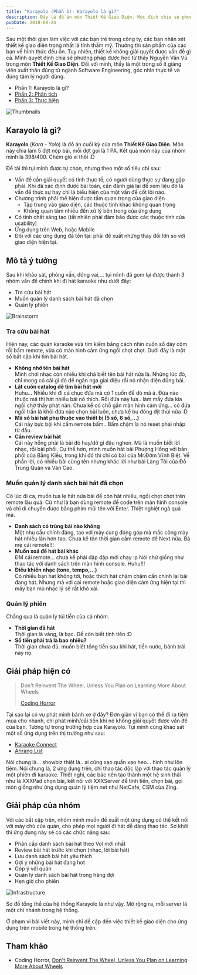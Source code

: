 ```yaml
---
title: "Karayolo (Phần 1): Karayolo là gì?"
description: Đây là đồ án môn Thiết Kế Giao Diện. Mục đích chia sẻ phương pháp thiết kế sao cho hiệu quả.
pubDate: 2018-08-24
---
```


Sau một thời gian làm việc với các bạn trẻ trong công ty, các bạn nhận xét thiết kế giao diện trọng nhất là tính thẩm mỹ. Thường thì sản phẩm của các bạn về hình thức đều ổn. Tuy nhiên, thiết kế không giải quyết được vấn đề gì cả. Mình quyết định chia sẻ phương pháp được học từ thầy Nguyễn Văn Vũ trong môn **Thiết Kế Giao Diện**. Đối với mình, thầy là một trong số ít giảng viên xuất thân đúng từ ngành Software Engineering, góc nhìn thực tế và đúng tâm lý người dùng.

- Phần 1: Karayolo là gì?
- [Phần 2: Phân tích](https://vhnam.github.io/tutorials/karayolo-phan-2/)
- [Phần 3: Thực hiện](https://vhnam.github.io/tutorials/karayolo-phan-3/)

![Thumbnails](../../assets/tutorials/karayolo-phan-1/thumbnails.jpg)

## Karayolo là gì?

**Karayolo** (_Kara - Yolo_) là đồ án cuối kỳ của môn **Thiết Kế Giao Diện**. Môn này chia làm 5 đợt nộp bài, mỗi đợt gọi là 1 PA. Kết quả môn này của nhóm mình là 398/400. Chém gió xí thôi :D

Đề tài thì tụi mình được tự chọn, nhưng theo một số tiêu chí sau:

- Vấn đề cần giải quyết có tính thực tế, có người dùng thực sự đang gặp phải. Khi đã xác định được bài toán, cần đánh giá lại để xem liệu đó là vấn đề thực sự hay chỉ là biểu hiện của một vấn đề cốt lõi nào.
- Chương trình phải thể hiện được tầm quan trọng của giao diện
  - Tập trung vào giao diện, các thuộc tính khác không quan trọng
  - Không quan tâm nhiều đến xử lý bên trong của ứng dụng
- Có tính chất sáng tạo (tất nhiên phải đảm bảo được các thuộc tính của usability)
- Ứng dụng trên Web, hoặc Mobile
- Đối với các ứng dụng đã tồn tại: phải đề xuất những thay đổi lớn so với giao diện hiện tại.

## Mô tả ý tưởng

Sau khi khảo sát, phỏng vấn, đóng vai,... tụi mình đã gom lại được thành 3 nhóm vấn đề chính khi đi hát karaoke như dưới đây:

- Tra cứu bài hát
- Muốn quản lý danh sách bài hát đã chọn
- Quản lý phiên

![Brainstorm](../../assets/tutorials/karayolo-phan-1/brainstorm.jpg)

### Tra cứu bài hát

Hiện nay, các quán karaoke vừa tìm kiếm bằng cách nhìn cuốn sổ dày cộm rồi bấm remote, vừa có màn hình cảm ứng ngồi chọt chọt. Dưới đây là một số bất cập khi tìm bài hát.

- **Không nhớ tên bài hát**  
  Mình chơi nhạc còn nhiều khi chả biết tên bài hát nữa là. Những lúc đó, chỉ mong có cái gì đó để ngân nga giai điệu rồi nó nhận diện đúng bài.
- **Lật cuốn catalog để tìm bài hát mới**  
  Huhu... Nhiều khi đi cả chục đứa mà có 1 cuốn để dò mã à. Đứa nào thuộc mã thì hát nhiều bái nó thích. Rồi đứa này lưa.. làm mấy đứa kia ngồi chờ thấy phát nản. Chưa kể có chỗ gắn màn hình cảm ứng... có đứa ngồi trấn là khỏi đứa nào chọn bài luôn, chưa kể bu đông địt thúi nữa :D
- **Mã số bài hát phụ thuộc vào thiết bị (5 số, 6 số,...)**  
  Cái này bực bội khi cầm remote bấm.. Bấm chậm là nó reset phải nhập từ đầu.
- **Cần review bài hát**  
  Cái này hổng phải là bài đó hay/dở gì đâu nghen. Mà là muốn biết lời nhạc, rồi bài phối. Cụ thể hơn, mình muốn hát bài Phượng Hồng với bản phối của Bằng Kiều, trong khi đó thì chỉ có bài của Mr.Đờm Vĩnh Biệt. Về phần lời, có nhiều bài cùng tên nhưng khác lời như bài Làng Tôi của Đỗ Trung Quân và Văn Cao.

### Muốn quản lý danh sách bài hát đã chọn

Có lúc đi ca, muốn tua lẹ hát nửa bài để còn hát nhiều, ngồi chọt chọt trên remote lâu quá. Cứ như là bạn dùng remote để code trên màn hình console và chỉ di chuyển được bằng phím mũi tên với Enter. Thiệt nghiệt ngã quá mà.

- **Danh sách có trùng bài nào không**  
  Một nhu cầu chính đáng, tao với mày cùng đóng góp mà mắc công mày hát nhiều lần hơn tao. Chưa kể tốn thời gian cầm remote để Next nữa. Bà mẹ cái remote!!!
- **Muốn xoá để hát bài khác**  
  ĐM cái remote... chưa kể phải đập đập mới chạy :p Nói chứ giống như thao tác với danh sách trên màn hình console. Huhu!!!
- **Điều khiển nhạc (tone, tempo,...)**  
  Có nhiều bạn hát không tới, hoặc thích hát chậm chậm cần chỉnh lại bài đang hát. Nhưng mà với cái remote hoặc giao diện cảm ứng hiện tại thì mấy bạn mù nhạc lý sẽ rất khó xài.

### Quản lý phiên

Chẳng qua là quản lý túi tiền của cả nhóm.

- **Thời gian đã hát**  
  Thời gian là vàng, là bạc. Để còn biết tính tiền :D
- **Số tiền phải trả là bao nhiêu?**  
  Thời gian chưa đủ. muốn biết tổng tiền sau khi hát, tiền nước, bánh trái này nọ.

## Giải pháp hiện có

> Don't Reinvent The Wheel, Unless You Plan on Learning More About Wheels
>
> [Coding Horror](https://blog.codinghorror.com/dont-reinvent-the-wheel-unless-you-plan-on-learning-more-about-wheels/)

Tại sao lại có vụ phát minh bánh xe ở đây? Đơn giản vì bạn có thể đi ra tiệm mua cho nhanh, chỉ phát minh/cải tiến khi nó không giải quyết được vấn đề của bạn. Tương tự trong trường hợp của Karayolo. Tụi mình cũng khảo sát một số ứng dụng trên thị trường như sau:

- [Karaoke Connect](http://soncamedia.com/sanpham/ung-dung-chon-bai-karaoke-connect/)
- [Arirang List](http://arirang.com.vn/ung-dung/ung-dung-tra-cuu-bai-hat---arirang-list.html)

Nói chung là... showbiz thiệt là.. ai cũng xạo quần xạo heo... hình như lộn tiệm. Nói chung là, 2 ứng dụng trên, chỉ thao tác độc lập với thao tác quản lý một phiên đi karaoke. Thiết nghĩ, các bác nên tạo thành một hệ sinh thái như là XXXPad chọn bài, kết nối với XXXServer để tính tiền, chọn bài, gọi món giống như ứng dụng quản lý tiệm net như NetCafe, CSM của Zing.

## Giải pháp của nhóm

Với các bất cập trên, nhóm mình muốn đề xuất một ứng dụng có thể kết nối với máy chủ của quán, cho phép mọi người đi hát dễ dàng thao tác. Sơ khởi thì ứng dụng này sẽ có các chức năng sau:

- Phân cấp danh sách bài hát theo Vol mới nhất
- Review bài hát trước khi chọn (nhạc, lời bài hát)
- Lưu danh sách bài hát yêu thích
- Gợi ý những bài hát đang hot
- Góp ý với quán
- Quản lý danh sách bài hát trong hàng đợi
- Hẹn giờ cho phiên

![Infrastructure](../../assets/tutorials/karayolo-phan-1/infrastructure.jpg)

Sơ đồ tổng thể của hệ thống Karayolo là như vậy. Mở rộng ra, mỗi server là một chi nhánh trong hệ thống.

Ở phạm vi bài viết này, mình chỉ đề cập đến việc thiết kế giao diện cho ứng dụng trên mobile trong hệ thống trên.

## Tham khảo

- Coding Horror, [Don't Reinvent The Wheel, Unless You Plan on Learning More About Wheels](https://blog.codinghorror.com/dont-reinvent-the-wheel-unless-you-plan-on-learning-more-about-wheels/)

